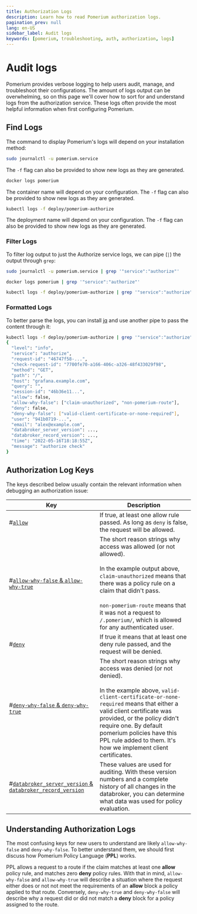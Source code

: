 ```yaml
---
title: Authorization Logs
description: Learn how to read Pomerium authorization logs.
pagination_prev: null
lang: en-US
sidebar_label: Audit logs
keywords: [pomerium, troubleshooting, auth, authorization, logs]
---
```



# Audit logs

Pomerium provides verbose logging to help users audit, manage, and troubleshoot their configurations. The amount of logs output can be overwhelming, so on this page we'll cover how to sort for and understand logs from the authorization service. These logs often provide the most helpful information when first configuring Pomerium.

## Find Logs

The command to display Pomerium's logs will depend on your installation method:

<Tabs groupId="stacks">
<TabItem value="daemon" label="System Daemon">

```bash
sudo journalctl -u pomerium.service
```

The `-f` flag can also be provided to show new logs as they are generated.

</TabItem>
<TabItem value="docker" label="Docker">

```bash
docker logs pomerium
```

The container name will depend on your configuration. The `-f` flag can also be provided to show new logs as they are generated.

</TabItem>
<TabItem value="k8s" label="Kubernetes">

```bash
kubectl logs -f deploy/pomerium-authorize
```

The deployment name will depend on your configuration. The `-f` flag can also be provided to show new logs as they are generated.

</TabItem>
</Tabs>

### Filter Logs

To filter log output to just the Authorize service logs, we can pipe (`|`) the output through `grep`:

<Tabs groupId="stacks">
<TabItem value="daemon" label="System Daemon">

```bash
sudo journalctl -u pomerium.service | grep '"service":"authorize"'
```

</TabItem>
<TabItem value="docker" label="Docker">

```bash
docker logs pomerium | grep '"service":"authorize"'
```

</TabItem>
<TabItem value="k8s" label="Kubernetes">

```bash
kubectl logs -f deploy/pomerium-authorize | grep '"service":"authorize"'
```

</TabItem>
</Tabs>

### Formatted Logs

To better parse the logs, you can install [jq](https://stedolan.github.io/jq/) and use another pipe to pass the content through it:

```bash
kubectl logs -f deploy/pomerium-authorize | grep '"service":"authorize"' | jq
{
  "level": "info",
  "service": "authorize",
  "request-id": "46747f58-...",
  "check-request-id": "7700fe70-a166-406c-a326-48f433029f98",
  "method": "GET",
  "path": "/",
  "host": "grafana.example.com",
  "query": "",
  "session-id": "46b36e11...",
  "allow": false,
  "allow-why-false": ["claim-unauthorized", "non-pomerium-route"],
  "deny": false,
  "deny-why-false": ["valid-client-certificate-or-none-required"],
  "user": "941b0719-...",
  "email": "alex@example.com",
  "databroker_server_version": ...,
  "databroker_record_version": ...,
  "time": "2022-05-16T18:18:55Z",
  "message": "authorize check"
}
```

## Authorization Log Keys

The keys described below usually contain the relevant information when debugging an authorization issue:

| Key | Description |
| --- | --- |
| <a className="entRef-anchor" id="allow">#</a><a href='#allow'>`allow`</a> | If true, at least one allow rule passed. As long as `deny` is false, the request will be allowed. |
| <a className="entRef-anchor" id="allow-why-false">#</a><a href='#allow-why-false'>`allow-why-false` & `allow-why-true`</a> | The short reason strings why access was allowed (or not allowed). <br/> <br/> In the example output above, `claim-unauthorized` means that there was a policy rule on a claim that didn't pass.<br/><br/>`non-pomerium-route` means that it was not a request to `/.pomerium/`, which is allowed for any authenticated user. |
| <a className="entRef-anchor" id="deny">#</a><a href='#deny'>`deny`</a> | If true it means that at least one deny rule passed, and the request will be denied. |
| <a className="entRef-anchor" id="deny-why-false">#</a><a href='#deny-why-false'>`deny-why-false` & `deny-why-true`</a> | The short reason strings why access was denied (or not denied). <br/><br/>In the example above, `valid-client-certificate-or-none-required` means that either a valid client certificate was provided, or the policy didn't require one. By default pomerium policies have this PPL rule added to them. It's how we implement client certificates. |
| <a className="entRef-anchor" id="databroker">#</a><a href='#databroker'>`databroker_server_version` & `databroker_record_version`</a> | These values are used for auditing. With these version numbers and a complete history of all changes in the databroker, you can determine what data was used for policy evaluation. |

## Understanding Authorization Logs

The most confusing keys for new users to understand are likely `allow-why-false` and `deny-why-false`. To better understand them, we should first discuss how Pomerium Policy Language (**PPL**) works.

PPL allows a request to a route if the claim matches at least one **allow** policy rule, and matches zero **deny** policy rules. With that in mind, `allow-why-false` and `allow-why-true` will describe a situation where the request either does or not not meet the requirements of an **allow** block a policy applied to that route. Conversely, `deny-why-true` and `deny-why-false` will describe why a request did or did not match a **deny** block for a policy assigned to the route.
